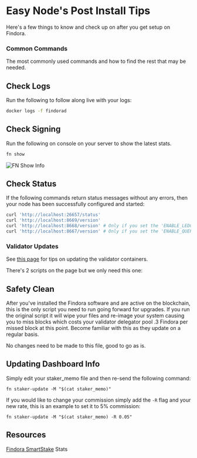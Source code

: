 # Easy Node's Post Install Tips
Here's a few things to know and check up on after you get setup on Findora.

### Common Commands
The most commonly used commands and how to find the rest that may be needed.

## Check Logs
Run the following to follow along live with your logs:

```bash
docker logs -f findorad
```

## Check Signing
Run the following on console on your server to show the latest stats.

```bash
fn show
```

![FN Show Info](/fn_show.png)

## Check Status
If the following commands return status messages without any errors, then your node has been successfully configured and started:

```bash
curl 'http://localhost:26657/status'
curl 'http://localhost:8669/version'
curl 'http://localhost:8668/version' # Only if you set the 'ENABLE_LEDGER_SERVICE'
curl 'http://localhost:8667/version' # Only if you set the 'ENABLE_QUERY_SERVICE'
```

### Validator Updates
See [this page](https://wiki.findora.org/docs/guides/update-version) for tips on updating the validator containers.

There's 2 scripts on the page but we only need this one:

## Safety Clean
After you've installed the Findora software and are active on the blockchain, this is the only script you need to run going forward for upgrades. If you run the original script it will wipe your files and re-image your system causing you to miss blocks which costs your validator delegator pool .3 Findora per missed block at this point. Become familiar with this as they update on a regular basis.

No changes need to be made to this file, good to go as is.

## Updating Dashboard Info
Simply edit your staker_memo file and then re-send the following command:

`fn staker-update -M "$(cat staker_memo)"`

If you would like to change your commission simply add the `-R` flag and your new rate, this is an example to set it to 5% commission:

`fn staker-update -M "$(cat staker_memo) -R 0.05"`

## Resources

[Findora SmartStake](https://findora.smartstake.io) Stats